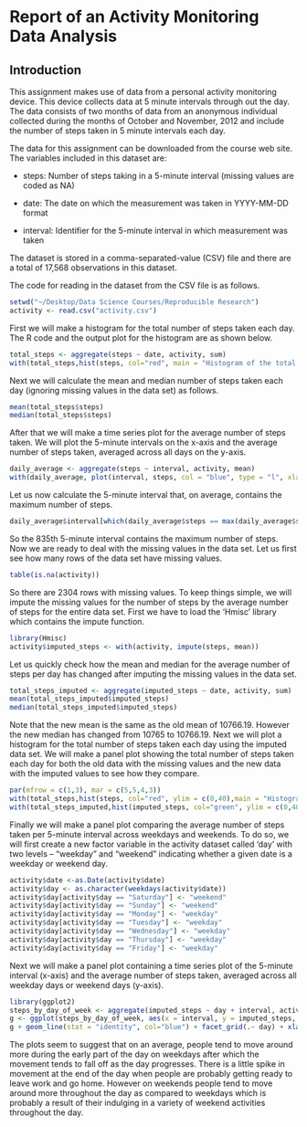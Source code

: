 # Report of an Activity Monitoring Data Analysis

## Introduction 


This assignment makes use of data from a personal activity monitoring device. This device collects data at 5 minute intervals through out the day. The data consists of two months of data from an anonymous individual collected during the months of October and November, 2012 and include the number of steps taken in 5 minute intervals each day.

The data for this assignment can be downloaded from the course web site. The variables included in this dataset are:

  * steps: Number of steps taking in a 5-minute interval (missing values are coded as NA)
 
  *  date: The date on which the measurement was taken in YYYY-MM-DD format
  
  *  interval: Identifier for the 5-minute interval in which measurement was taken

The dataset is stored in a comma-separated-value (CSV) file and there are a total of 17,568 observations in this dataset.

The code for reading in the dataset from the CSV file is as follows.

```r
setwd("~/Desktop/Data Science Courses/Reproducible Research")
activity <- read.csv("activity.csv")
```

First we will make a histogram for the total number of steps taken each day. The R code and the output plot for the histogram are as shown below.

```r
total_steps <- aggregate(steps ~ date, activity, sum)
with(total_steps,hist(steps, col="red", main = "Histogram of the total number of steps taken each day"))
```

Next we will calculate the mean and median number of steps taken each day (ignoring missing values in the data set) as follows.

```r
mean(total_steps$steps)
median(total_steps$steps)
```

After that we will make a time series plot for the average number of steps taken. We will plot the 5-minute intervals on the x-axis and the average number of steps taken, averaged across all days on the y-axis.

```r
daily_average <- aggregate(steps ~ interval, activity, mean)
with(daily_average, plot(interval, steps, col = "blue", type = "l", xlab = "5-minute intervals",ylab ="Average number of steps per day", main = "Time series plot of the average number of steps per day"))
```

Let us now calculate the 5-minute interval that, on average, contains the maximum number of steps.

```r
daily_average$interval[which(daily_average$steps == max(daily_average$steps))]
```

So the 835th 5-minute interval contains the maximum number of steps. Now we are ready to deal with the missing values in the data set. Let us first see how many rows of the data set have missing values.

```r
table(is.na(activity)) 
```

So there are 2304 rows with missing values. To keep things simple, we will impute the missing values for the number of steps by the average number of steps for the entire data set. First we have to load the 'Hmisc' library which contains the impute function.

```r
library(Hmisc)
activity$imputed_steps <- with(activity, impute(steps, mean))
```

Let us quickly check how the mean and median for the average number of steps per day has changed after imputing the missing values in the data set.

```r
total_steps_imputed <- aggregate(imputed_steps ~ date, activity, sum)
mean(total_steps_imputed$imputed_steps)
median(total_steps_imputed$imputed_steps)
```

Note that the new mean is the same as the old mean of 10766.19. However the new median has changed from 10765 to 10766.19.
Next we will plot a histogram for the total number of steps taken each day using the imputed data set. We will make a panel plot showing the total number of steps taken each day for both the old data with the missing values and the new data with the imputed values to see how they compare.

```r
par(mfrow = c(1,3), mar = c(5,5,4,3))
with(total_steps,hist(steps, col="red", ylim = c(0,40),main = "Histogram of original steps"))
with(total_steps_imputed,hist(imputed_steps, col="green", ylim = c(0,40), main = "Histogram of imputed steps", xlab = "steps imputed by mean"))
```

Finally we will make a panel plot comparing the average number of steps taken per 5-minute interval across weekdays and weekends. To do so, we will first create a new factor variable in the activity dataset called 'day' with two levels – “weekday” and “weekend” indicating whether a given date is a weekday or weekend day.

```r
activity$date <-as.Date(activity$date)
activity$day <- as.character(weekdays(activity$date))
activity$day[activity$day == "Saturday"] <- "weekend"
activity$day[activity$day == "Sunday"] <- "weekend"
activity$day[activity$day == "Monday"] <- "weekday"
activity$day[activity$day == "Tuesday"] <- "weekday"
activity$day[activity$day == "Wednesday"] <- "weekday"
activity$day[activity$day == "Thursday"] <- "weekday"
activity$day[activity$day == "Friday"] <- "weekday"
```

Next we will make a panel plot containing a time series plot of the 5-minute interval (x-axis) and the average number of steps taken, averaged across all weekday days or weekend days (y-axis).

```r
library(ggplot2)
steps_by_day_of_week <- aggregate(imputed_steps ~ day + interval, activity, mean)
g <- ggplot(steps_by_day_of_week, aes(x = interval, y = imputed_steps, fill = day))
g + geom_line(stat = "identity", col="blue") + facet_grid(.~ day) + xlab("5-minute Intervals") + ylab("Average number of steps") + ggtitle("Number of steps averaged by weekdays and weekends")
```
 
 The plots seem to suggest that on an average, people tend to move around more during the early part of the day on weekdays after which the movement tends to fall off as the day progresses. There is a little spike in movement at the end of the day when people are probably getting ready to leave work and go home. However on weekends people tend to move around more throughout the day as compared to weekdays which is probably a result of their indulging in a variety of weekend activities throughout the day.
